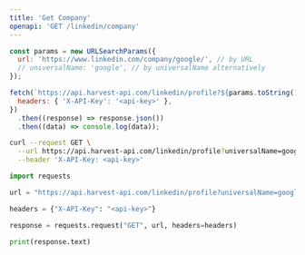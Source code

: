 ```yaml
---
title: 'Get Company'
openapi: 'GET /linkedin/company'
---
```


<CodeGroup>

```javascript JavaScript
const params = new URLSearchParams({
  url: 'https://www.linkedin.com/company/google/', // by URL
  // universalName: 'google', // by universalName alternatively
});

fetch(`https://api.harvest-api.com/linkedin/profile?${params.toString()}`, {
  headers: { 'X-API-Key': '<api-key>' },
})
  .then((response) => response.json())
  .then((data) => console.log(data));
```

```bash cURL
curl --request GET \
  --url https://api.harvest-api.com/linkedin/profile?universalName=google \
  --header 'X-API-Key: <api-key>'
```

```python Python
import requests

url = "https://api.harvest-api.com/linkedin/profile?universalName=google"

headers = {"X-API-Key": "<api-key>"}

response = requests.request("GET", url, headers=headers)

print(response.text)
```

</CodeGroup>
